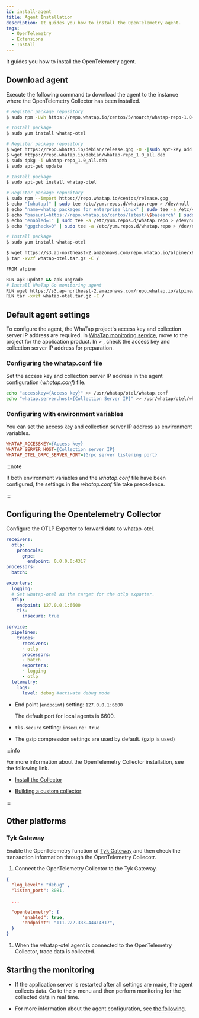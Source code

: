 ```yaml
---
id: install-agent
title: Agent Installation
description: It guides you how to install the OpenTelemetry agent.
tags:
  - OpenTelemetry
  - Extensions
  - Install
---
```


It guides you how to install the OpenTelemetry agent. 

## Download agent

Execute the following command to download the agent to the instance where the OpenTelemetry Collector has been installed.

<Tabs groupId="os">
<TabItem value="rc" label="Red Hat/Centos">

```bash
# Register package repository
$ sudo rpm -Uvh https://repo.whatap.io/centos/5/noarch/whatap-repo-1.0-1.noarch.rpm

# Install package
$ sudo yum install whatap-otel
```

</TabItem>

<TabItem value="du" label="Debian/Ubuntu">

```bash
# Register package repository
$ wget https://repo.whatap.io/debian/release.gpg -O -|sudo apt-key add -
$ wget https://repo.whatap.io/debian/whatap-repo_1.0_all.deb
$ sudo dpkg -i whatap-repo_1.0_all.deb
$ sudo apt-get update

# Install package
$ sudo apt-get install whatap-otel
```

</TabItem>

<TabItem value="al" label="Amazon Linux">

```bash
# Register package repository
$ sudo rpm --import https://repo.whatap.io/centos/release.gpg
$ echo "[whatap]" | sudo tee /etc/yum.repos.d/whatap.repo > /dev/null
$ echo "name=whatap packages for enterprise linux" | sudo tee -a /etc/yum.repos.d/whatap.repo > /dev/null
$ echo "baseurl=https://repo.whatap.io/centos/latest/\$basearch" | sudo tee -a /etc/yum.repos.d/whatap.repo > /dev/null
$ echo "enabled=1" | sudo tee -a /etc/yum.repos.d/whatap.repo > /dev/null
$ echo "gpgcheck=0" | sudo tee -a /etc/yum.repos.d/whatap.repo > /dev/null

# Install package
$ sudo yum install whatap-otel
```

</TabItem>

<TabItem value="apl" label="Alpine Linux">

```bash
$ wget https://s3.ap-northeast-2.amazonaws.com/repo.whatap.io/alpine/x86_64/whatap-otel.tar.gz
$ tar -xvzf whatap-otel.tar.gz -C /
```

</TabItem>

<TabItem value="apldocker" label="Alpine Linux Docker">

```bash title="FROM alpine"
FROM alpine

RUN apk update && apk upgrade
# Install WhaTap Go monitoring agent
RUN wget https://s3.ap-northeast-2.amazonaws.com/repo.whatap.io/alpine/x86_64/whatap-otel.tar.gz
RUN tar -xvzf whatap-otel.tar.gz -C /
```

</TabItem>

</Tabs>

## Default agent settings

To configure the agent, the WhaTap project's access key and collection server IP address are required. In [WhaTap monitoring service](https://service.whatap.io), move to the project for the application product. In <Cmdname sid="management" className="uitext" /> > <Cmdname sid="agentInstall" className="uitext" />, check the access key and collection server IP address for preparation.

### Configuring the whatap.conf file

Set the access key and collection server IP address in the agent configuration (_whatap.conf_) file.

```bash
echo "accesskey={Access key}" >> /usr/whatap/otel/whatap.conf
echo "whatap.server.host={Collection Server IP}" >> /usr/whatap/otel/whatap.conf
```

### Configuring with environment variables

You can set the access key and collection server IP address as environment variables.

```ini
WHATAP_ACCESSKEY={Access key}
WHATAP_SERVER_HOST={Collection server IP}
WHATAP_OTEL_GRPC_SERVER_PORT={Grpc server listening port}
```

:::note

If both environment variables and the _whatap.conf_ file have been configured, the settings in the _whatap.conf_ file take precedence.

:::

## Configuring the Opentelemetry Collector

Configure the OTLP Exporter to forward data to whatap-otel.

```yaml title="otel-collector-config.yaml" showLineNumbers{13,14-15}
receivers:
  otlp:
    protocols:
      grpc:
        endpoint: 0.0.0.0:4317
processors:
  batch:

exporters:
  logging:
  # Set whatap-otel as the target for the otlp exporter.
  otlp:
    endpoint: 127.0.0.1:6600
    tls:
      insecure: true

service:
  pipelines:
    traces:
      receivers:
      - otlp
      processors:
      - batch
      exporters:
      - logging
      - otlp
  telemetry:
    logs:
      level: debug #activate debug mode
```

-   End point (`endpoint`) setting: `127.0.0.1:6600`

    The default port for local agents is 6600.

-   `tls.secure` setting: `insecure: true`

-   The gzip compression settings are used by default. (gzip is used)

:::info

For more information about the OpenTelemetry Collector installation, see the following link.

-   [Install the Collector](https://opentelemetry.io/docs/collector/installation/)

-   [Building a custom collector](https://opentelemetry.io/docs/collector/custom-collector/)

:::

## Other platforms

### Tyk Gateway

Enable the OpenTelemetry function of [Tyk Gateway](https://tyk.io/) and then check the transaction information through the OpenTelemetry Collecotr. 

1.  Connect the OpenTelemetry Collector to the Tyk Gateway. 

```json title="tyk.conf"
{
  "log_level": "debug" ,
  "listen_port": 8081,

  ...

  "opentelemetry": {
      "enabled": true,
      "endpoint": "111.222.333.444:4317",
  }
}
```

1.  When the whatap-otel agent is connected to the OpenTelemetry Collector, trace data is collected.

## Starting the monitoring

-   If the application server is restarted after all settings are made, the agent collects data. Go to the <Cmdname sid="dashboard" className="uitext" /> > <Cmdname sid="application_dashboard" className="uitext" /> menu and then perform monitoring for the collected data in real time.

-   For more information about the agent configuration, see [the following](set-agent).
